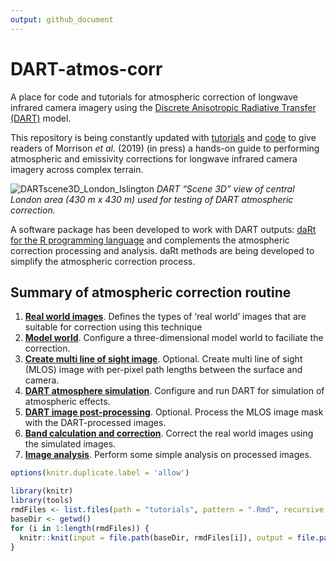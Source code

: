 ```yaml
---
output: github_document
---
```


# DART-atmos-corr
A place for code and tutorials for atmospheric correction of longwave infrared camera imagery using the [Discrete Anisotropic Radiative Transfer (DART)](http://www.cesbio.ups-tlse.fr/us/dart.html) model.

This repository is being constantly updated with [tutorials](tutorials) and [code](code) to give readers of Morrison *et al.* (2019) (in press) a hands-on guide to performing atmospheric and emissivity corrections for longwave infrared camera imagery across complex terrain.

![DARTscene3D_London_Islington](readme/DARTscene3D_London_Islington.PNG)
*DART "Scene 3D" view of central London area (430 m x 430 m) used for testing of DART atmospheric correction.*

A software package has been developed to work with DART outputs: [daRt for the R programming language](https://github.com/willmorrison1/daRt) and complements the atmospheric correction processing and analysis. daRt methods are being developed to simplify the atmospheric correction process. 

## Summary of atmospheric correction routine 

1. [**Real world images**](tutorials/Real-world-images). 
Defines the types of 'real world' images that are suitable for correction using this technique
2. [**Model world**](tutorials/Model-world). 
Configure a three-dimensional model world to faciliate the correction.
3. [**Create multi line of sight image**](tutorials/Multi-line-of-sight-images). 
Optional. Create multi line of sight (MLOS) image with per-pixel path lengths between the surface and camera.
4. [**DART atmosphere simulation**](tutorials/DART-simulation). 
Configure and run DART for simulation of atmospheric effects.
5. [**DART image post-processing**](tutorials/DART-simulation-post-processing). 
Optional. Process the MLOS image mask with the DART-processed images.
6. [**Band calculation and correction**](tutorials/Band-calculation). 
Correct the real world images using the simulated images.
7. [**Image analysis**](tutorials/Image-analysis). Perform some simple analysis on processed images.


```r
options(knitr.duplicate.label = 'allow')
```

```r
library(knitr)
library(tools)
rmdFiles <- list.files(path = "tutorials", pattern = ".Rmd", recursive = TRUE, full.names = TRUE)
baseDir <- getwd()
for (i in 1:length(rmdFiles)) {
  knitr::knit(input = file.path(baseDir, rmdFiles[i]), output = file.path(baseDir, dirname(rmdFiles[i]), "README.md"))
}
```